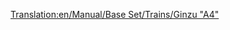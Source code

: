 [[Translation:en/Manual/Base Set/Trains/Ginzu "A4"]]
{{hu/Manual/Base Set/Trains/Navbox Mozdonyok}}
{{hu/Manual/Base Set/Trains/Vonatok|Name=Ginzu A4
|Image=[[File:en/Manual/Base Set/Trains/Ginzua4.png]]
|Image=[[File:en/Manual/Base Set/Trains/Ginzua4.png]]
|Cost=£22,265 ($44.530)
|Speed=128 km/h (80 mph)
|Weight=162 t
|Power=1,200 LE (895 kW)
|Annual=£2,296 ($4.592)
|Designed=1935
|Lifespan=20
|Capacity=N/A
|Leírás=A legáltalánosabb használatú gőzmozdony a dízelvonatok megjelenéséig. A Ginzu a játék korai kezdetétől (ha 1945 körül kezdesz) elérhető, és az [[hu/Manual/Base Set/Trains/SH "8P"|SH "8P"]] megjelenéséig ez a leggyorsabb.
|Valósság=Ez az [http://hu.wikipedia.org/wiki/LNER_A4 LNER A4] mozdony átkeresztelt változata, melyből 35 példány készült. Egy ilyen Gresley A4 mozdony (a "Vadkacsa") tartja a gőzösök sebességrekordját 202,8 km/h (126 mph) sebességgel.
}}